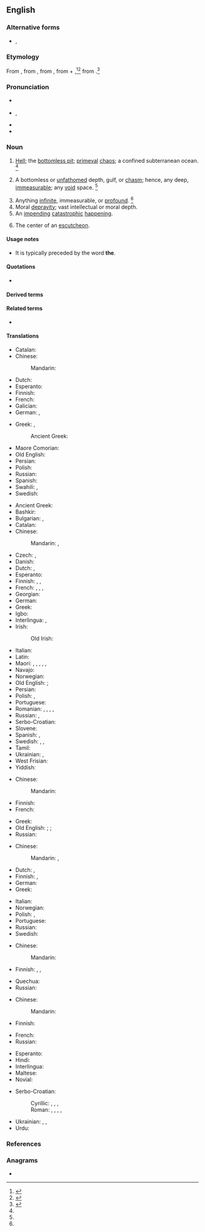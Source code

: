 {{also|Abyss.}}
==English==

===Alternative forms===
* {{l|en|abysm}}, {{l|en|abime}}

===Etymology===
{{PIE root|en|dʰewb}}
From {{inh|en|enm|abissus}}, from {{der|en|LL.|abyssus||a bottomless gulf}}, from {{der|en|grc|ἄβυσσος||bottomless}}, from {{m|grc|ἀ-||not}} + {{m|grc|βυσσός||deep place}},<ref name=SOED>{{R:SOED5|page=11}}</ref><ref name=AHD>{{R:American Heritage Dictionary|edition=1971|page=6}}</ref> from {{m|grc|βυθός||deep place}}.<ref name=WI3>{{R:MW3 1976|page=9}}</ref>

===Pronunciation===
* {{a|RP}} {{IPA|/əˈbɪs/|lang=en}}
* {{a|US}} {{IPA|/əˈbɪs/|/æˈbɪs/|lang=en}}, {{enPR|ə-bĭs'}}
* {{rhymes|ɪs|lang=en}}
* {{audio|en-us-abyss.ogg|Audio (US)|lang=en}}

===Noun===
{{en-noun|es}}

# [[hell|Hell]]; the [[bottomless pit]]; [[primeval]] [[chaos]]; a confined subterranean ocean. {{defdate|First attested around 1350 to 1470.}}<ref name=SOED/>
# {{lb|en|frequently|figurative}} A bottomless or [[unfathomed]] depth, gulf, or [[chasm]]; hence, any deep, [[immeasurable]]; any [[void]] space. {{defdate|First attested in the late 16<sup>th</sup> century.}}<ref name=SOED/>
# Anything [[infinite]], immeasurable, or [[profound]]. {{defdate|First attested in the late 16<sup>th</sup> century.}}<ref name=SOED/>
# Moral [[depravity]]; vast intellectual or moral depth.
# An [[impending]] [[catastrophic]] [[happening]].
# {{lb|en|heraldry}} The center of an [[escutcheon]].

====Usage notes====
* {{sense|impending catastrophic happening}} It is typically preceded by the word '''the'''.

====Quotations====
* {{seeCites}}

====Derived terms====
{{der3|lang=en|abyssal|abyssopelagic|oceanic abyss|abysslike|abysmic|abyssobenthic|abyssolith|abyssolithic}}

====Related terms====
* {{l|en|abysmal}}

====Translations====
{{trans-top|hell, bottomless pit}}
* Catalan: {{t+|ca|abisme|m}}
* Chinese:
*: Mandarin: {{t-needed|cmn}}
* Dutch: {{t+|nl|afgrond|m}}
* Esperanto: {{t+|eo|abismo}}
* Finnish: {{t|fi|horna}}
* French: {{t+|fr|abîme|m}}
* Galician: {{t+|gl|abismo|m}}
* German: {{t+|de|Abgrund|m}}, {{t+|de|Hölle|f}}
{{trans-mid}}
* Greek: {{t+|el|άβυσσος|f}}, {{t+|el|τάρταρα|n-p}}
*: Ancient Greek: {{t|grc|ἄβυσσος|f}}
* Maore Comorian: {{t|swb|gumbo|c5}}
* Old English: {{t|ang|æfgrynde|n}}
* Persian: {{t+|fa|مغاک|tr=mağâk}}
* Polish: {{t+|pl|przepaść}}
* Russian: {{t+|ru|про́пасть|f}}
* Spanish: {{t+|es|abismo|m}}
* Swahili: {{t+|sw|shimo|c5|c6}}, {{t+|sw|kuzimu|c9}}
* Swedish: {{t+|sv|avgrund|c}}
{{trans-bottom}}

{{trans-top|bottomless or unfathomed depth}}
* Ancient Greek: {{t|grc|ἄβυσσος}}
* Bashkir: {{t|ba|упҡын}}
* Bulgarian: {{t+|bg|бездна}}, {{t+|bg|пропаст}}
* Catalan: {{t+|ca|abisme|m}}
* Chinese:
*: Mandarin: {{t+|cmn|深淵|sc=Hani}}, {{t+|cmn|深渊|tr=shēnyuān|sc=Hani}}
* Czech: {{t+|cs|propast|f}}, {{t+|cs|hlubina|f}}
* Danish: {{t|da|afgrund|c}}
* Dutch: {{t+|nl|afgrond|m}}, {{t+|nl|ravijn|n}}
* Esperanto: {{t+|eo|abismo}}
* Finnish: {{t+|fi|kuilu}}, {{t|fi|syöveri}}, {{t|fi|kurimus}}
* French: {{t+|fr|précipice|m}}, {{t+|fr|abysse|m}}, {{t+|fr|abîme|m}}, {{t+|fr|gouffre|m}}
* Georgian: {{t|ka|უფსკრული}}
* German: {{t+|de|Abgrund|m}}
* Greek: {{t+|el|άβυσσος|f}}
* Igbo: {{t|ig|mgbùlùgùdù}}
* Interlingua: {{t|ia|abysso}}, {{t|ia|abysmo}}
* Irish: {{t|ga|aibhéis|f}}
*: Old Irish: {{t|sga|abis|f}}
{{trans-mid}}
* Italian: {{t+|it|abisso|m}}
* Latin: {{t|la|vorāgō|f}}
* Maori: {{t|mi|tōrere}}, {{t|mi|poka tōrere}}, {{t|mi|tomoau}}, {{t|mi|tomoau}}, {{t|mi|tomoau}}, {{t|mi|waro}}
* Navajo: {{t|nv|doo nihonítʼį́ʼgóó ahoodzą́}}
* Norwegian: {{t+|no|avgrunn|m}}
* Old English: {{t|ang|æfgrynde|n}}; {{t|ang|gin|n}}
* Persian: {{t+|fa|مغاک|tr=mağâk|sc=fa-Arab}}
* Polish: {{t+|pl|otchłań|f}}, {{t+|pl|przepaść|f}}
* Portuguese: {{t+|pt|abismo|m}}
* Romanian: {{t+|ro|abis|n}}, {{t+|ro|adânc|n}}, {{t+|ro|adâncime|f}}, {{t+|ro|prăpastie|f}}, {{t+|ro|hău|n}}
* Russian: {{t+|ru|бе́здна|m}}<!--{{t+|ru|пучина|f}} {{qualifier|sea}}-->, {{t+|ru|про́пасть|f}}
* Serbo-Croatian: {{t+|sh|bezdan|m}}
* Slovene: {{t+|sl|brezno|n}}
* Spanish: {{t+|es|abismo|m}}, {{t+|es|sima|f}}
* Swedish: {{t+|sv|djup}}, {{t+|sv|avgrund}}, {{t|sv|bråddjup|n}}
* Tamil: {{t+|ta|பாதாளம்}}
* Ukrainian: {{t+|uk|безо́дня|f}}, {{t|uk|прі́рва|f}}
* West Frisian: {{t|fy|ôfgrûn|c}}
* Yiddish: {{t|yi|תּהום|m|tr=thom}}
{{trans-bottom}}

{{trans-top|anything infinite, immeasurable, or profound}}
* Chinese:
*: Mandarin: {{t-needed|cmn}}
* Finnish: {{t|fi|syöveri}}
* French: {{t+|fr|abîme|m}}
{{trans-mid}}
* Greek: {{t+|el|άβυσσος|f}}
* Old English: {{t|ang|dēop|n}}; {{t|ang|dēope|f}}; {{t|ang|dēopness|f}}
* Russian: {{t+|ru|прорва|f}}
{{trans-bottom}}

{{trans-top|moral depravity, vast intellectual or moral depth}}
* Chinese:
*: Mandarin: {{t+|cmn|深淵|sc=Hani}}, {{t+|cmn|深渊|tr=shēnyuān|sc=Hani}}
* Dutch: {{t+|nl|afgrond|m}}, {{t+|nl|kloof|m|f}}
* Finnish: {{t+|fi|rappio}}, {{t|fi|syöveri}}
* German: {{t+|de|Abgrund|m}}
* Greek: {{t+|el|άβυσσος|f}}
{{trans-mid}}
* Italian: {{t+|it|abisso|m}}
* Norwegian: {{t+|no|avgrunn|m}}
* Polish: {{t+|pl|otchłań|f}}, {{t+|pl|przepaść|f}}
* Portuguese: {{t+|pt|abismo|m}}
* Russian: {{t+|ru|бе́здна|f}}
* Swedish: {{t+|sv|avgrund|c}}
{{trans-bottom}}

{{trans-top|impending catastrophe}}
* Chinese:
*: Mandarin: {{t-needed|cmn}}
* Finnish: {{t+|fi|kauheus}}, {{t|fi|syöveri}}, {{t|fi|kurimus}}
{{trans-mid}}
* Quechua: {{t|qu|thuñi}}
* Russian: {{t-needed|ru}}
{{trans-bottom}}

{{trans-top|heraldry: center of an escutcheon}}
* Chinese:
*: Mandarin: {{t-needed|cmn}}
* Finnish: {{t|fi|sydänkohta}}
{{trans-mid}}
* French: {{t+|fr|abîme|m}}
* Russian: {{t-needed|ru}}
{{trans-bottom}}

{{checktrans-top}}
* Esperanto: {{t+check|eo|abismo}}
* Hindi: {{t+check|hi|अथाह|m}}
* Interlingua: {{t-check|ia|abysso}}
* Maltese: {{t-check|mt|abbiss|f}}
* Novial: {{t-check|nov|abise}}
{{trans-mid}}
* Serbo-Croatian:
*: Cyrillic: {{t-check|sh|понор|m}}, {{t-check|sh|амбис|m}}, {{t-check|sh|бездан|m}}, {{t-check|sh|костоломија|f}}
*: Roman: {{t+check|sh|ponor|m}}, {{t+check|sh|ambis|m}}, {{t+check|sh|bezdan|m}}, {{t-check|sh|kostolomija|f}}, {{t+check|sh|pučina|f}}
* Ukrainian: {{t+check|uk|безодня|f}}, {{t-check|uk|прірва|f}}, {{t-check|uk|пучина|f}}
* Urdu: {{t+check|ur|اتھاہ|m|tr=athāh}}
{{trans-bottom}}

===References===
<references/>

===Anagrams===
* {{anagrams|en|bassy}}